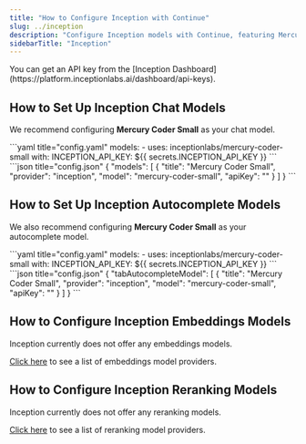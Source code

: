 ```yaml
---
title: "How to Configure Inception with Continue"
slug: ../inception
description: "Configure Inception models with Continue, featuring Mercury Coder Small for both chat and autocomplete functions, optimized for programming and code generation tasks"
sidebarTitle: "Inception"
---
```


<Info>
  You can get an API key from the [Inception
  Dashboard](https://platform.inceptionlabs.ai/dashboard/api-keys).
</Info>

## How to Set Up Inception Chat Models

We recommend configuring **Mercury Coder Small** as your chat model.

<Tabs>
  <Tab title="YAML">
  ```yaml title="config.yaml"
  models:
    - uses: inceptionlabs/mercury-coder-small
      with:
        INCEPTION_API_KEY: ${{ secrets.INCEPTION_API_KEY }}
  ```
  </Tab>
  <Tab title="JSON">
  ```json title="config.json"
  {
    "models": [
      {
        "title": "Mercury Coder Small",
        "provider": "inception",
        "model": "mercury-coder-small",
        "apiKey": "<INCEPTION_API_KEY>"
      }
    ]
  }
  ```
  </Tab>
</Tabs>

## How to Set Up Inception Autocomplete Models

We also recommend configuring **Mercury Coder Small** as your autocomplete model.

<Tabs>
  <Tab title="YAML">
  ```yaml title="config.yaml"
  models:
    - uses: inceptionlabs/mercury-coder-small
      with:
        INCEPTION_API_KEY: ${{ secrets.INCEPTION_API_KEY }}
  ```
  </Tab>
  <Tab title="JSON">
  ```json title="config.json"
  {
    "tabAutocompleteModel": [
      {
        "title": "Mercury Coder Small",
        "provider": "inception",
        "model": "mercury-coder-small",
        "apiKey": "<INCEPTION_API_KEY>"
      }
    ]
  }
  ```
  </Tab>
</Tabs>

## How to Configure Inception Embeddings Models

Inception currently does not offer any embeddings models.

[Click here](../../model-roles/embeddings.mdx) to see a list of embeddings model providers.

## How to Configure Inception Reranking Models

Inception currently does not offer any reranking models.

[Click here](../../model-roles/reranking.mdx) to see a list of reranking model providers.
